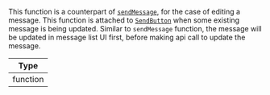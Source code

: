 This function is a counterpart of [`sendMessage`](#sendmessage), for the case of editing a message. This function is attached to [`SendButton`](../../../core-components/channel.mdx#sendbutton) when some existing message is being updated.
Similar to `sendMessage` function, the message will be updated in message list UI first, before making api call to update the message.

| Type     |
| -------- |
| function |
